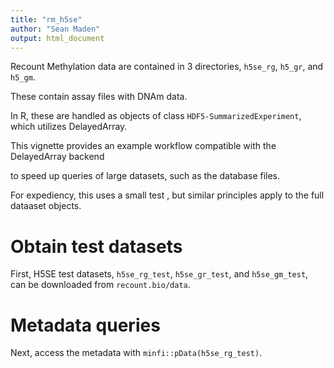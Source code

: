 ```yaml
---
title: "rm_h5se"
author: "Sean Maden"
output: html_document
---
```


Recount Methylation data are contained in 3 directories, `h5se_rg`, `h5_gr`, and `h5_gm`. 

These contain assay files with DNAm data. 

In R, these are handled as objects of class `HDF5-SummarizedExperiment`, which utilizes DelayedArray. 

This vignette provides an example workflow compatible with the DelayedArray backend 

to speed up queries of large datasets, such as the  database files. 

For expediency, this uses a small test , but similar principles apply to the full dataaset objects.

# Obtain test datasets

First, H5SE test datasets, `h5se_rg_test`, `h5se_gr_test`, and `h5se_gm_test`, can be downloaded from `recount.bio/data`. 

# Metadata queries

Next, access the metadata with `minfi::pData(h5se_rg_test)`.

# 





